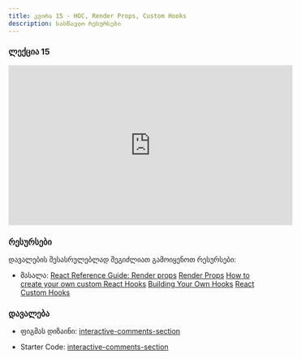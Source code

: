 ```yaml
---
title: კვირა 15 - HOC, Render Props, Custom Hooks
description: სასწავლო რესურსები
---
```


### ლექცია 15
<iframe width="560" height="315" src="https://www.youtube.com/embed/hw04xjevDDw?si=kMwahasTx5KN8ZgO" title="YouTube video player" frameBorder="0" allow="accelerometer; autoplay; clipboard-write; encrypted-media; gyroscope; picture-in-picture; web-share" allowFullScreen></iframe>

### რესურსები
დავალების შესასრულებლად შეგიძლიათ გამოიყენოთ რესურსები:

- მასალა: [React Reference Guide: Render props](https://blog.logrocket.com/react-reference-guide-render-props/)
[Render Props](https://legacy.reactjs.org/docs/render-props.html)
[How to create your own custom React Hooks](https://blog.logrocket.com/create-your-own-custom-react-hooks/)
[Building Your Own Hooks](https://legacy.reactjs.org/docs/hooks-custom.html)
[React Custom Hooks](https://www.w3schools.com/react/react_customhooks.asp)


### დავალება 

- ფიგმას დიზაინი: [interactive-comments-section](https://www.figma.com/file/wNQAWvcvKHVo4BeH3bS0B7/interactive-comments-section?type=design&node-id=0-1&mode=design)

- Starter Code: [interactive-comments-section](/zip-files/interactive-comments-section-main.zip)
